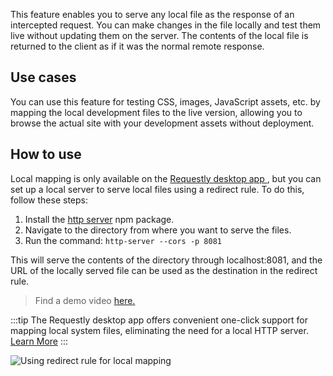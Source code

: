 This feature enables you to serve any local file as the response of an intercepted request.
You can make changes in the file locally and test them live without updating them on the server.
The contents of the local file is returned to the client as if it was the normal remote response.

## Use cases

You can use this feature for testing CSS, images, JavaScript assets, etc. by mapping the local development files
to the live version, allowing you to browse the actual site with your development assets without deployment.

## How to use

Local mapping is only available on the [Requestly desktop app ](https://requestly.io/downloads),
but you can set up a local server to serve local files using a redirect rule. To do this, follow these steps:

1. Install the [http server](https://www.npmjs.com/package/http-server) npm package.
2. Navigate to the directory from where you want to serve the files.
3. Run the command: `http-server --cors -p 8081`

This will serve the contents of the directory through localhost:8081, and the URL of the locally served file can be used
as the destination in the redirect rule.

> Find a demo video [here.](https://youtube.com/watch?v=85GVaOWTnlE)

:::tip
The Requestly desktop app offers convenient one-click support for mapping local system files, eliminating the need for a local HTTP server. [Learn More](/desktop-app/mac/features/map-local)
:::

![Using redirect rule for local mapping](/img/docs/redirect-rule-local-map.png)

